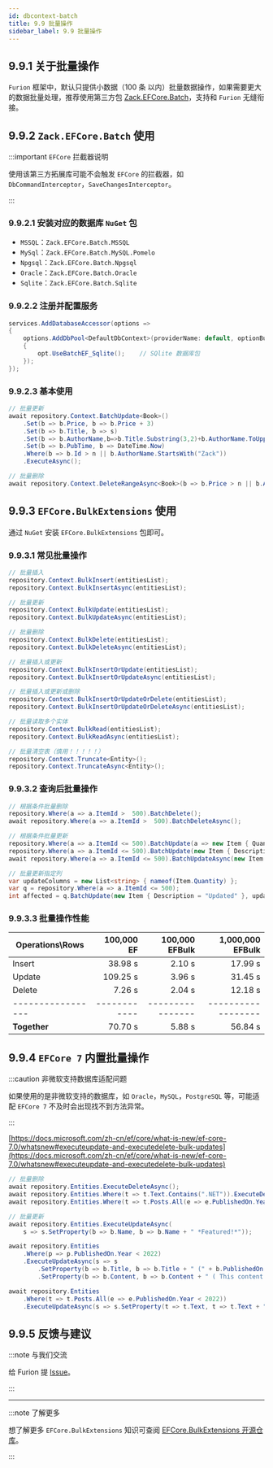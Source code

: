 ```yaml
---
id: dbcontext-batch
title: 9.9 批量操作
sidebar_label: 9.9 批量操作
---
```


## 9.9.1 关于批量操作

`Furion` 框架中，默认只提供小数据（100 条 以内）批量数据操作，如果需要更大的数据批量处理，推荐使用第三方包 [Zack.EFCore.Batch](https://github.com/yangzhongke/Zack.EFCore.Batch)，支持和 `Furion` 无缝衔接。

## 9.9.2 `Zack.EFCore.Batch` 使用

:::important `EFCore` 拦截器说明

使用该第三方拓展库可能不会触发 `EFCore` 的拦截器，如 `DbCommandInterceptor`，`SaveChangesInterceptor`。

:::

### 9.9.2.1 安装对应的数据库 `NuGet` 包

- `MSSQL`：`Zack.EFCore.Batch.MSSQL`
- `MySql`：`Zack.EFCore.Batch.MySQL.Pomelo`
- `Npgsql`：`Zack.EFCore.Batch.Npgsql`
- `Oracle`：`Zack.EFCore.Batch.Oracle`
- `Sqlite`：`Zack.EFCore.Batch.Sqlite`

### 9.9.2.2 注册并配置服务

```cs showLineNumbers  {3,5}
services.AddDatabaseAccessor(options =>
{
    options.AddDbPool<DefaultDbContext>(providerName: default, optionBuilder: (services, opt) => // 如果是 v3.7.11 之前，使用 opt =>
    {
        opt.UseBatchEF_Sqlite();    // SQlite 数据库包
    });
});
```

### 9.9.2.3 基本使用

```cs showLineNumbers
// 批量更新
await repository.Context.BatchUpdate<Book>()
    .Set(b => b.Price, b => b.Price + 3)
    .Set(b => b.Title, b => s)
    .Set(b => b.AuthorName,b=>b.Title.Substring(3,2)+b.AuthorName.ToUpper())
    .Set(b => b.PubTime, b => DateTime.Now)
    .Where(b => b.Id > n || b.AuthorName.StartsWith("Zack"))
    .ExecuteAsync();

// 批量删除
await repository.Context.DeleteRangeAsync<Book>(b => b.Price > n || b.AuthorName == "zack yang");
```

## 9.9.3 `EFCore.BulkExtensions` 使用

通过 `NuGet` 安装 `EFCore.BulkExtensions` 包即可。

### 9.9.3.1 常见批量操作

```cs showLineNumbers
// 批量插入
repository.Context.BulkInsert(entitiesList);
repository.Context.BulkInsertAsync(entitiesList);

// 批量更新
repository.Context.BulkUpdate(entitiesList);
repository.Context.BulkUpdateAsync(entitiesList);

// 批量删除
repository.Context.BulkDelete(entitiesList);
repository.Context.BulkDeleteAsync(entitiesList);

// 批量插入或更新
repository.Context.BulkInsertOrUpdate(entitiesList);
repository.Context.BulkInsertOrUpdateAsync(entitiesList);

// 批量插入或更新或删除
repository.Context.BulkInsertOrUpdateOrDelete(entitiesList);
repository.Context.BulkInsertOrUpdateOrDeleteAsync(entitiesList);

// 批量读取多个实体
repository.Context.BulkRead(entitiesList);
repository.Context.BulkReadAsync(entitiesList);

// 批量清空表（慎用！！！！！）
repository.Context.Truncate<Entity>();
repository.Context.TruncateAsync<Entity>();
```

### 9.9.3.2 查询后批量操作

```cs showLineNumbers
// 根据条件批量删除
repository.Where(a => a.ItemId >  500).BatchDelete();
await repository.Where(a => a.ItemId >  500).BatchDeleteAsync();

// 根据条件批量更新
repository.Where(a => a.ItemId <= 500).BatchUpdate(a => new Item { Quantity = a.Quantity + 100 });
repository.Where(a => a.ItemId <= 500).BatchUpdate(new Item { Description = "Updated" });
await repository.Where(a => a.ItemId <= 500).BatchUpdateAsync(new Item { Description = "Updated" });

// 批量更新指定列
var updateColumns = new List<string> { nameof(Item.Quantity) };
var q = repository.Where(a => a.ItemId <= 500);
int affected = q.BatchUpdate(new Item { Description = "Updated" }, updateColumns);
```

### 9.9.3.3 批量操作性能

| Operations\Rows   |   100,000 EF |   100,000 EFBulk |   1,000,000 EFBulk |
| ----------------- | -----------: | ---------------: | -----------------: |
| Insert            |      38.98 s |           2.10 s |            17.99 s |
| Update            |     109.25 s |           3.96 s |            31.45 s |
| Delete            |       7.26 s |           2.04 s |            12.18 s |
| ----------------- | ------------ | ---------------- | ------------------ |
| **Together**      |      70.70 s |           5.88 s |            56.84 s |

## 9.9.4 `EFCore 7` 内置批量操作

:::caution 非微软支持数据库适配问题

如果使用的是非微软支持的数据库，如 `Oracle`，`MySQL`，`PostgreSQL` 等，可能适配 `EFCore 7` 不及时会出现找不到方法异常。

:::

[https://docs.microsoft.com/zh-cn/ef/core/what-is-new/ef-core-7.0/whatsnew#executeupdate-and-executedelete-bulk-updates](https://docs.microsoft.com/zh-cn/ef/core/what-is-new/ef-core-7.0/whatsnew#executeupdate-and-executedelete-bulk-updates)

```cs showLineNumbers {2,7}
// 批量删除
await repository.Entities.ExecuteDeleteAsync();
await repository.Entities.Where(t => t.Text.Contains(".NET")).ExecuteDeleteAsync();
await repository.Entities.Where(t => t.Posts.All(e => e.PublishedOn.Year < 2022)).ExecuteDeleteAsync();

// 批量更新
await repository.Entities.ExecuteUpdateAsync(
    s => s.SetProperty(b => b.Name, b => b.Name + " *Featured!*"));

await repository.Entities
    .Where(p => p.PublishedOn.Year < 2022)
    .ExecuteUpdateAsync(s => s
        .SetProperty(b => b.Title, b => b.Title + " (" + b.PublishedOn.Year + ")")
        .SetProperty(b => b.Content, b => b.Content + " ( This content was published in " + b.PublishedOn.Year + ")"));

await repository.Entities
    .Where(t => t.Posts.All(e => e.PublishedOn.Year < 2022))
    .ExecuteUpdateAsync(s => s.SetProperty(t => t.Text, t => t.Text + " (old)"));
```

## 9.9.5 反馈与建议

:::note 与我们交流

给 Furion 提 [Issue](https://gitee.com/dotnetchina/Furion/issues/new?issue)。

:::

---

:::note 了解更多

想了解更多 `EFCore.BulkExtensions` 知识可查阅 [EFCore.BulkExtensions 开源仓库](https://github.com/borisdj/EFCore.BulkExtensions)。

:::
